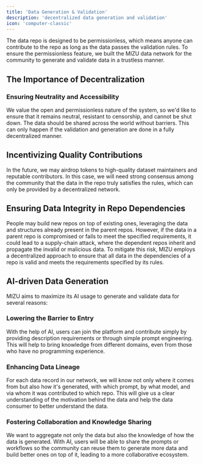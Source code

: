 ```yaml
---
title: 'Data Generation & Validation'
description: 'decentralized data generation and validation'
icon: 'computer-classic'
---
```


The data repo is designed to be permissionless, which means anyone can contribute to the repo as long as the data passes the validation rules. To ensure the permissionless feature, we built the MIZU data network for the community to generate and validate data in a trustless manner.

## The Importance of Decentralization

### Ensuring Neutrality and Accessibility
We value the open and permissionless nature of the system, so we'd like to ensure that it remains neutral, resistant to censorship, and cannot be shut down. The data should be shared across the world without barriers. This can only happen if the validation and generation are done in a fully decentralized manner.

## Incentivizing Quality Contributions
In the future, we may airdrop tokens to high-quality dataset maintainers and reputable contributors. In this case, we will need strong consensus among the community that the data in the repo truly satisfies the rules, which can only be provided by a decentralized network.

## Ensuring Data Integrity in Repo Dependencies
People may build new repos on top of existing ones, leveraging the data and structures already present in the parent repos. However, if the data in a parent repo is compromised or fails to meet the specified requirements, it could lead to a supply-chain attack, where the dependent repos inherit and propagate the invalid or malicious data. To mitigate this risk, MIZU employs a decentralized approach to ensure that all data in the dependencies of a repo is valid and meets the requirements specified by its rules.

## AI-driven Data Generation

MIZU aims to maximize its AI usage to generate and validate data for several reasons:

### Lowering the Barrier to Entry

With the help of AI, users can join the platform and contribute simply by providing description requirements or through simple prompt engineering. This will help to bring knowledge from different domains, even from those who have no programming experience.

### Enhancing Data Lineage

For each data record in our network, we will know not only where it comes from but also how it's generated, with which prompt, by what model, and via whom it was contributed to which repo. This will give us a clear understanding of the motivation behind the data and help the data consumer to better understand the data.

### Fostering Collaboration and Knowledge Sharing

We want to aggregate not only the data but also the knowledge of how the data is generated. With AI, users will be able to share the prompts or workflows so the community can reuse them to generate more data and build better ones on top of it, leading to a more collaborative ecosystem.